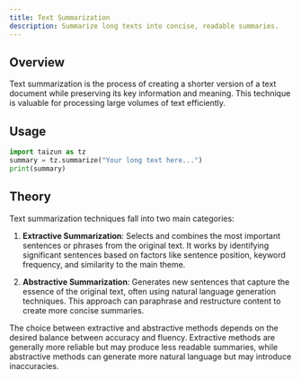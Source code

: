 ```yaml
---
title: Text Summarization
description: Summarize long texts into concise, readable summaries.
---
```


## Overview

Text summarization is the process of creating a shorter version of a text document while preserving its key information and meaning. This technique is valuable for processing large volumes of text efficiently.

## Usage

```python
import taizun as tz
summary = tz.summarize("Your long text here...")
print(summary)
```

## Theory

Text summarization techniques fall into two main categories:

1. **Extractive Summarization**: Selects and combines the most important sentences or phrases from the original text. It works by identifying significant sentences based on factors like sentence position, keyword frequency, and similarity to the main theme.

2. **Abstractive Summarization**: Generates new sentences that capture the essence of the original text, often using natural language generation techniques. This approach can paraphrase and restructure content to create more concise summaries.

The choice between extractive and abstractive methods depends on the desired balance between accuracy and fluency. Extractive methods are generally more reliable but may produce less readable summaries, while abstractive methods can generate more natural language but may introduce inaccuracies.